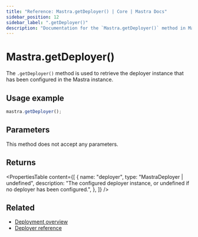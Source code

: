 ```yaml
---
title: "Reference: Mastra.getDeployer() | Core | Mastra Docs"
sidebar_position: 12
sidebar_label: ".getDeployer()"
description: "Documentation for the `Mastra.getDeployer()` method in Mastra, which retrieves the configured deployer instance."
---
```


# Mastra.getDeployer()

The `.getDeployer()` method is used to retrieve the deployer instance that has been configured in the Mastra instance.

## Usage example

```typescript copy
mastra.getDeployer();
```

## Parameters

This method does not accept any parameters.

## Returns

<PropertiesTable
  content={[
    {
      name: "deployer",
      type: "MastraDeployer | undefined",
      description: "The configured deployer instance, or undefined if no deployer has been configured.",
    },
  ]}
/>

## Related

- [Deployment overview](/docs/deployment/overview)
- [Deployer reference](/reference/deployer/)
